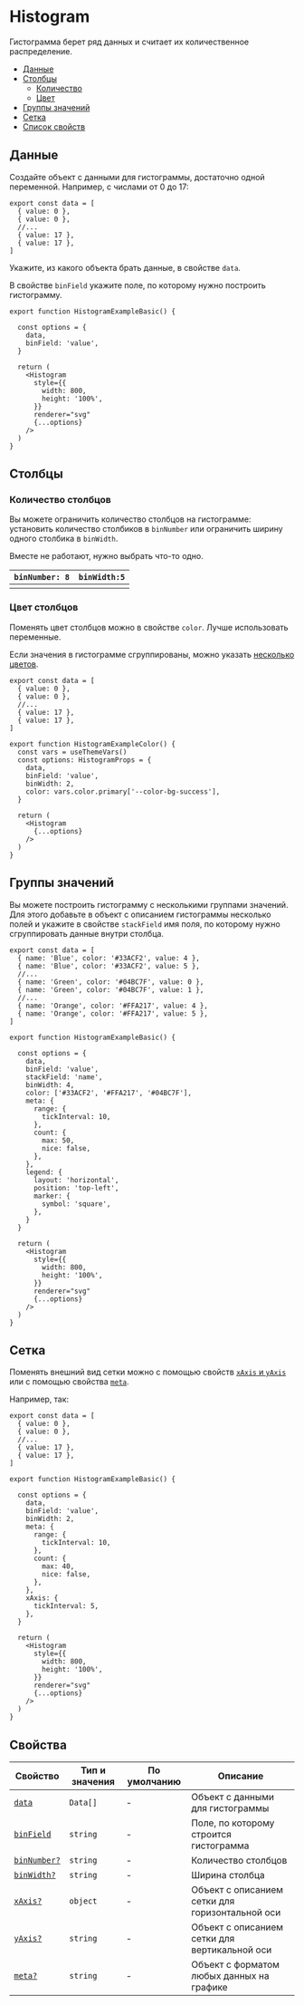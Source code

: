 

# Histogram

<RemadeInfo
    commponentName="Histogram"
    apiUrl="https://g2plot.antv.vision/en/docs/api/plots/histogram"
/>

Гистограмма берет ряд данных и считает их количественное распределение.

- [Данные](#данные)
- [Столбцы](#столбцы)
  - [Количество](#количество-столбцов)
  - [Цвет](#цвет-столбцов)  
- [Группы значений](#группы-значений)
- [Сетка](#сетка)
- [Список свойств](#свойства)

## Данные

Создайте объект с данными для гистограммы, достаточно одной переменной. Например, с числами от 0 до 17:

```tsx
export const data = [
  { value: 0 },
  { value: 0 },
  //...
  { value: 17 },
  { value: 17 },
]
```

Укажите, из какого объекта брать данные, в свойстве `data`.

 В свойстве `binField` укажите поле, по которому нужно построить гистограмму.

```tsx
export function HistogramExampleBasic() {

  const options = {
    data,
    binField: 'value',
  }

  return (
    <Histogram
      style={{
        width: 800,
        height: '100%',
      }}
      renderer="svg"
      {...options}
    />
  )
}
```

<HistogramExampleSuperBasic />

## Столбцы

### Количество столбцов

Вы можете ограничить количество столбцов на гистограмме: установить количество столбиков в `binNumber` или ограничить ширину одного столбика в `binWidth`.

Вместе не работают, нужно выбрать что-то одно.

| `binNumber: 8` | `binWidth:5` |
| ------------ | ------------ |
| <HistogramExampleBoxesNumber /> | <HistogramExampleBoxesWidth /> |

### Цвет столбцов

Поменять цвет столбцов можно в свойстве `color`. Лучше использовать переменные.

Если значения в гистограмме сгруппированы, можно указать [несколько цветов](#группы-значений).

```tsx
export const data = [
  { value: 0 },
  { value: 0 },
  //...
  { value: 17 },
  { value: 17 },
]

export function HistogramExampleColor() {
  const vars = useThemeVars()
  const options: HistogramProps = {
    data,
    binField: 'value',
    binWidth: 2,
    color: vars.color.primary['--color-bg-success'],
  }

  return (
    <Histogram
      {...options}
    />
  )
}
```

<HistogramExampleColor />


## Группы значений

Вы можете построить гистограмму с несколькими группами значений. Для этого добавьте в объект с описанием гистограммы несколько полей и укажите в свойстве `stackField` имя поля, по которому нужно сгруппировать данные внутри столбца.

```tsx
export const data = [
  { name: 'Blue', color: '#33ACF2', value: 4 },
  { name: 'Blue', color: '#33ACF2', value: 5 },
  //...
  { name: 'Green', color: '#04BC7F', value: 0 },
  { name: 'Green', color: '#04BC7F', value: 1 },
  //...
  { name: 'Orange', color: '#FFA217', value: 4 },
  { name: 'Orange', color: '#FFA217', value: 5 },
]

export function HistogramExampleBasic() {

  const options = {
    data,
    binField: 'value',
    stackField: 'name',
    binWidth: 4,
    color: ['#33ACF2', '#FFA217', '#04BC7F'],
    meta: {
      range: {
        tickInterval: 10,
      },
      count: {
        max: 50,
        nice: false,
      },
    },
    legend: {
      layout: 'horizontal',
      position: 'top-left',
      marker: {
        symbol: 'square',
      },
    }
  }

  return (
    <Histogram
      style={{
        width: 800,
        height: '100%',
      }}
      renderer="svg"
      {...options}
    />
  )
}
```

<HistogramExampleStacked/>

## Сетка

Поменять внешний вид сетки можно с помощью свойств [`xAxis` и `yAxis`](https://g2plot.antv.vision/en/docs/api/plots/histogram#axis) или с помощью свойства [`meta`](https://g2plot.antv.vision/en/docs/api/plots/histogram#meta).

Например, так:

```tsx
export const data = [
  { value: 0 },
  { value: 0 },
  //...
  { value: 17 },
  { value: 17 },
]

export function HistogramExampleBasic() {

  const options = {
    data,
    binField: 'value',
    binWidth: 2,
    meta: {
      range: {
        tickInterval: 10,
      },
      count: {
        max: 40,
        nice: false,
      },
    },
    xAxis: {
      tickInterval: 5,
    },
  }

  return (
    <Histogram
      style={{
        width: 800,
        height: '100%',
      }}
      renderer="svg"
      {...options}
    />
  )
}
```

<HistogramExampleBasic/>


## Свойства

<RemadeTableInfo apiUrl="https://g2plot.antv.vision/en/docs/api/plots/histogram" />

| Свойство | Тип и значения | По умолчанию | Описание |
| -------- | -------------- | ------------ | -------- |
| [`data`](#данные)  | `Data[]`   | -            | Объект с данными для гистограммы |
| [`binField`](#данные)  | `string`       | -            | Поле, по которому строится гистограмма  |
| [`binNumber?`](#столбцы)  | `string`       | -            | Количество столбцов      |
| [`binWidth?`](#столбцы)  | `string`       | -            | Ширина столбца      |
| [`xAxis?`](#сетка)  | `object`       | -            | Объект с описанием сетки для горизонтальной оси     |
| [`yAxis?`](#сетка)  | `string`       | -            | Объект с описанием сетки для вертикальной оси     |
| [`meta?`](#сетка)  | `string`       | -            | Объект с форматом любых данных на графике    |
